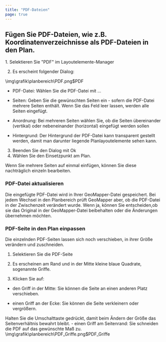 ```yaml
---
title: "PDF-Dateien"
page: true
---
```

## <GeoMapper>F&#252;gen Sie PDF-Dateien, wie z.B. Koordinatenverzeichnisse als PDF-Dateien in den Plan.</GeoMapper> 

<GeoMapper>
1.  Selektieren Sie &quot;PDF&quot; im Layoutelemente-Manager


2.  Es erscheint folgender Dialog:


<Image>\img\grafik\planbereich\PDF.png$PDF</Image>
- <Bold> PDF-Datei: </Bold>  W&#228;hlen Sie die PDF-Datei mit <Border>...</Border> 
- <Bold>  Seiten: </Bold>  Geben Sie die gew&#252;nschten Seiten ein - sofern die PDF-Datei mehrere Seiten enth&#228;lt. Wenn Sie das Feld leer lassen, werden alle Seiten eingef&#252;gt.


- <Bold> Anordnung: </Bold>  Bei mehreren Seiten w&#228;hlen Sie, ob die Seiten &#252;bereinander (vertikal) oder nebeneinander (horizontal) eingef&#252;gt werden sollen


- <Bold> Hintergrund: </Bold>  Der Hintergrund der PDF-Datei kann transparent gestellt werden, damit man darunter liegende Planlayoutelemente sehen kann.




3. Beenden Sie den Dialog mit <Border>Ok</Border> 
4. W&#228;hlen Sie den Einsetzpunkt am Plan.




<Success>
Wenn Sie mehrere Seiten auf einmal einf&#252;gen, k&#246;nnen Sie diese nachtr&#228;glich einzeln bearbeiten.
</Success>


### PDF-Datei aktualisieren
Die eingef&#252;gte PDF-Datei wird in Ihrer GeoMapper-Datei gespeichert. Bei jedem Wechsel in den Planbereich pr&#252;ft GeoMapper aber, ob die PDF-Datei in der Zwischenzeit ver&#228;ndert wurde. Wenn ja, k&#246;nnen Sie entscheiden,ob sie das Original in der GeoMapper-Datei beibehalten oder die &#196;nderungen &#252;bernehmen m&#246;chten.

###  PDF-Seite in den Plan einpassen
Die einzelnden PDF-Seiten lassen sich noch verschieben, in ihrer Gr&#246;&#223;e ver&#228;ndern und zuschneiden.

1. Selektieren Sie die PDF-Seite

2.  Es erscheinen am Rand und in der Mitte kleine blaue Quadrate, sogenannte Griffe.

3.  Klicken Sie auf:

-  den Griff in der Mitte: Sie k&#246;nnen die Seite an einen anderen Platz verschieben.

- einen Griff an der Ecke: Sie k&#246;nnen die Seite verkleinern oder vergr&#246;&#223;ern. 


<Success>
Halten Sie die Umschalttaste gedr&#252;ckt, damit beim &#196;ndern der Gr&#246;&#223;e das Seitenverh&#228;ltnis bewahrt bleibt.

</Success>
-  einen Griff am Seitenrand: Sie schneiden die PDF auf das gew&#252;nschte Ma&#223; zu.<Image>\img\grafik\planbereich\PDF_Griffe.png$PDF_Griffe</Image>
</GeoMapper>

